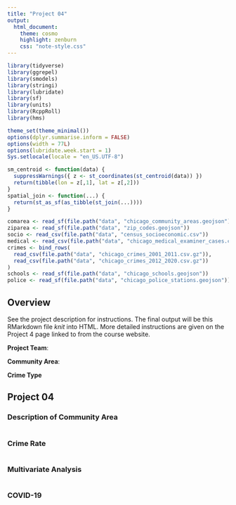 ```yaml
---
title: "Project 04"
output:
  html_document:
    theme: cosmo
    highlight: zenburn
    css: "note-style.css"
---
```


```r
library(tidyverse)
library(ggrepel)
library(smodels)
library(stringi)
library(lubridate)
library(sf)
library(units)
library(RcppRoll)
library(hms)

theme_set(theme_minimal())
options(dplyr.summarise.inform = FALSE)
options(width = 77L)
options(lubridate.week.start = 1)
Sys.setlocale(locale = "en_US.UTF-8")

sm_centroid <- function(data) {
  suppressWarnings({ z <- st_coordinates(st_centroid(data)) })
  return(tibble(lon = z[,1], lat = z[,2]))
}
spatial_join <- function(...) {
  return(st_as_sf(as_tibble(st_join(...))))
}

comarea <- read_sf(file.path("data", "chicago_community_areas.geojson"))
ziparea <- read_sf(file.path("data", "zip_codes.geojson"))
socio <- read_csv(file.path("data", "census_socioeconomic.csv"))
medical <- read_csv(file.path("data", "chicago_medical_examiner_cases.csv.gz"))
crimes <- bind_rows(
  read_csv(file.path("data", "chicago_crimes_2001_2011.csv.gz")),
  read_csv(file.path("data", "chicago_crimes_2012_2020.csv.gz"))
)
schools <- read_sf(file.path("data", "chicago_schools.geojson"))
police <- read_sf(file.path("data", "chicago_police_stations.geojson"))
```

## Overview

See the project description for instructions. The final output will be
this RMarkdown file *knit* into HTML. More detailed instructions are given
on the Project 4 page linked to from the course website.

**Project Team**:

**Community Area**:

**Crime Type**

## Project 04

### Description of Community Area

```r

```


### Crime Rate

```r

```


### Multivariate Analysis

```r

```


### COVID-19

```r

```
